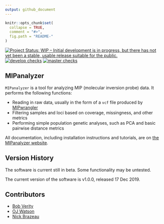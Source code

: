 ```yaml
---
output: github_document
---
```

```r
knitr::opts_chunk$set(
  collapse = TRUE,
  comment = "#>",
  fig.path = "README-"
)
```

<!-- badges: start -->
[![Project Status: WIP – Initial development is in progress, but there has not yet been a stable, usable release suitable for the public.](https://www.repostatus.org/badges/latest/wip.svg)](https://www.repostatus.org/#wip)
[![develop checks](https://github.com/mrc-ide/PlasmoSim/workflows/checks_develop/badge.svg)](https://github.com/mrc-ide/PlasmoSim/actions)
[![master checks](https://github.com/mrc-ide/PlasmoSim/workflows/checks_master/badge.svg)](https://github.com/mrc-ide/PlasmoSim/actions)
<!-- badges: end -->

MIPanalyzer
------------

`MIPanalyzer` is a tool for analyzing MIP (molecular inversion probe) data. It performs the following functions:

- Reading in raw data, usually in the form of a `vcf` file produced by [MIPwrangler](https://github.com/bailey-lab/MIPWrangler)
- Filtering samples and loci based on coverage, missingness, and other metrics
- Performing simple population genetic analyses, such as PCA and basic pairwise distance metrics

All documentation, including installation instructions and tutorials, are on [the MIPanalyzer website](https://mrc-ide.github.io/MIPanalyzer).


Version History
------------

The software is current still in beta. Some functionality may be untested.

The current version of the software is v1.0.0, released 17 Dec 2019.


Contributors
------------
- [Bob Verity](https://github.com/bobverity)
- [OJ Watson](https://github.com/ojwatson)
- [Nick Brazeau](https://github.com/nickbrazeau)
